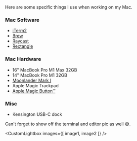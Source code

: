 

Here are some specific things I use when working on my Mac.

### Mac Software

- <a href="https://iterm2.com" target="_blank">iTerm2</a>
- <a href="https://brew.sh" target="_blank">Brew</a>
- <a href="https://raycast.com" target="_blank">Raycast</a>
- <a href="https://rectangleapp.com" target="_blank">Rectangle</a>

### Mac Hardware
- 16" MacBook Pro M1 Max 32GB
- 14" MacBook Pro M1 32GB
- <a href="https://www.zsa.io/moonlander" target="_blank">Moonlander Mark I</a> 
- Apple Magic Trackpad
- <a href="https://twitter.com/Hacksore/status/1665077323098365955" target="_blank">Apple Magic Button™</a>

### Misc
- Kensington USB-C dock

Can't forget to show off the terminal and editor pic as well 😅.

<CustomLightbox
  images={[ image1, image2 ]}
/>
